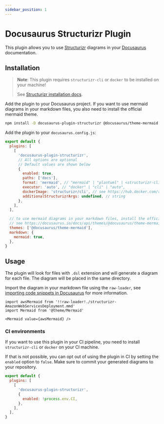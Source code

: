 ```yaml
---
sidebar_position: 1
---
```


# Docusaurus Structurizr Plugin

This plugin allows you to use [Structurizr](https://structurizr.com/) diagrams in your
[Docusaurus](https://docusaurus.io/) documentation.

## Installation

> **Note**: This plugin requires `structurizr-cli` or `docker` to be installed on your machine!
>
> See [Structurizr installation docs](https://docs.structurizr.com/cli/installation).

Add the plugin to your Docusaurus project. If you want to use mermaid diagrams in your markdown
files, you also need to install the official mermaid theme.

```bash
npm install -D docusaurus-plugin-structurizr @docusaurus/theme-mermaid
```

Add the plugin to your `docusaurus.config.js`:

```js title="docusaurus.config.js"
export default {
  plugins: [
    [
      'docusaurus-plugin-structurizr',
      // All options are optional
      // Default values are shown below
      {
        enabled: true,
        paths: ['docs'],
        format: 'mermaid', // "mermaid" | "plantuml" | <structurizr-cli format: https://docs.structurizr.com/cli/export>
        executor: 'auto', // "docker" | "cli" | "auto",
        dockerImage: 'structurizr/cli', // see https://hub.docker.com/r/structurizr/cli
        additionalStructurizrArgs: undefined, // string
      },
    ],
  ],

  // to use mermaid diagrams in your markdown files, install the official mermaid theme
  // see https://docusaurus.io/docs/api/themes/@docusaurus/theme-mermaid
  themes: ['@docusaurus/theme-mermaid'],
  markdown: {
    mermaid: true,
  },
}
```

## Usage

The plugin will look for files with `.dsl` extension and will generate a diagram for each file. The
diagram will be placed in the same directory.

Import the diagram in your markdown file using the `raw-loader`, see
[importing code snippets in Docusaurus](https://docusaurus.io/docs/markdown-features/react#importing-code-snippets)
for more information.

```mdx
import awsMermaid from '!!raw-loader!./structurizr-AmazonWebServicesDeployment.mmd'
import Mermaid from '@theme/Mermaid'

<Mermaid value={awsMermaid} />
```

### CI environments

If you want to use this plugin in your CI pipeline, you need to install `structurizr-cli` or
`docker` on your CI machine.

If that is not possible, you can opt out of using the plugin in CI by setting the `enabled` option
to `false`. Make sure to commit your generated diagrams to your repository.

```js title="docusaurus.config.js"
export default {
  plugins: [
    [
      'docusaurus-plugin-structurizr',
      {
        enabled: !process.env.CI,
      },
    ],
  ],
}
```

